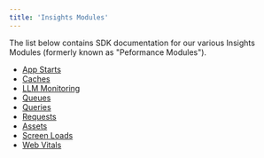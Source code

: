 ```yaml
---
title: 'Insights Modules'
---
```


The list below contains SDK documentation for our various Insights Modules (formerly known as "Peformance Modules").

- [App Starts](/sdk/performance/modules/app-starts/)
- [Caches](/sdk/performance/modules/caches/)
- [LLM Monitoring](/sdk/performance/modules/llm-monitoring/)
- [Queues](/sdk/performance/modules/queues/)
- [Queries](/sdk/performance/modules/queries/)
- [Requests](/sdk/performance/modules/requests/)
- [Assets](/sdk/performance/modules/assets/)
- [Screen Loads](/sdk/performance/modules/screen-loads/)
- [Web Vitals](/sdk/performance/modules/web-vitals/)
